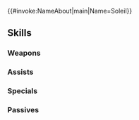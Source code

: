 {{#invoke:NameAbout|main|Name=Soleil}}{{HeroPage Tabs}}
{{Hero Infobox
|Name=Soleil
|Title=Adorable Adorer
|GrowthModifier=Gen 2
|WeaponType=Red Sword
|MoveType=Infantry
|Origin=Fire Emblem Fates
|Gender=Female
|actorEN=Michelle Ruff
|actorJP=鈴木絵理
|artist=円居雄一郎
|resplendentArtist=姐川
|releaseDate=December 4, 2017
|additionDate=November 28, 2017
|poolDate=December 18, 2017
|randomStartTime=2017-12-28T07:00:00Z
|poolRarities=3,4
|TagID=ソレイユ
|InternalID=194
|cv1=11
|cv2=6902100
|description=Laslow's daughter. Cheerful and not even slightly shy. Looks up to cool women. Appears in Fire Emblem Fates.
|Properties=demoted_201904,resplendent,askr
|resplendentStartTime=2025-07-10T07:00:00Z
|resplendentEndTime=2025-07-25T06:59:59Z
}}
{{Stats Page
|Lv1HP=18|Lv1ATK=10|Lv1SPD=9|Lv1DEF=6|Lv1RES=5
|GRHP=45|GRATK=65|GRSPD=60|GRDEF=50|GRRES=45
}}
==Skills==
===Weapons===
{{Weapons Table
|weapon1=Iron Sword
|weapon1Default=1
|weapon1Unlock=1
|weapon2=Steel Sword
|weapon2Default=3
|weapon2Unlock=2
|weapon3=Firesweep S
|weapon3Default=4
|weapon3Unlock=3
|weapon4=Firesweep S+
|weapon4Default=5
|weapon4Unlock=5
|weapon5=Soleil's Shine
|weapon5Unlock=5
}}

===Assists===
{{Assists Table}}
===Specials===
{{Specials Table
|special1=Rising Wind
|special1Default=4
|special1Unlock=3
|special2=Blazing Wind
|special2Unlock=4
}}
===Passives===
{{Passives Table
|passiveA1=Darting Blow 1
|passiveA2=Darting Blow 2
|passiveA3=Darting Blow 3
|passiveA1Unlock=3
|passiveA2Unlock=4
|passiveA3Unlock=5
|passiveC1=Spur Res 1
|passiveC2=Drive Res 1
|passiveC3=Drive Res 2
|passiveC1Unlock=1
|passiveC2Unlock=2
|passiveC3Unlock=4
}}
{{Heroes Navbox}}